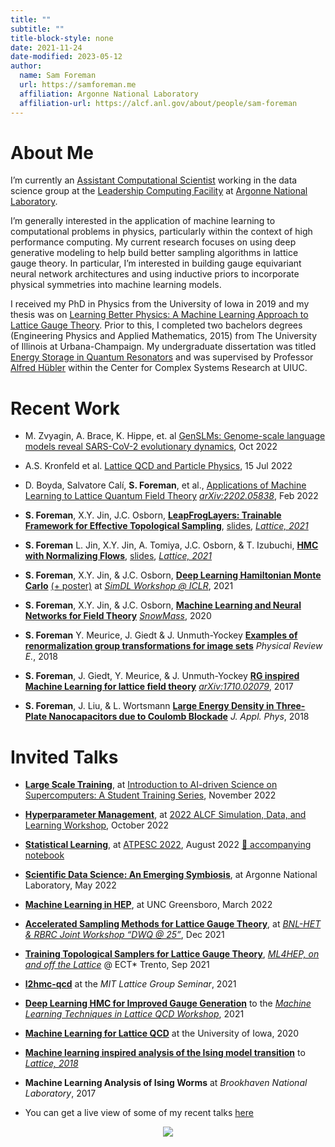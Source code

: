 ```yaml
---
title: ""
subtitle: ""
title-block-style: none
date: 2021-11-24
date-modified: 2023-05-12
author:
  name: Sam Foreman
  url: https://samforeman.me
  affiliation: Argonne National Laboratory
  affiliation-url: https://alcf.anl.gov/about/people/sam-foreman
---
```


# About Me

I'm currently an [Assistant Computational
Scientist](https://www.alcf.anl.gov/about/people/sam-foreman) working in the
data science group at the [Leadership Computing
Facility](https://www.alcf.anl.gov) at [Argonne National
Laboratory](https://www.anl.gov).

I'm generally interested in the application of machine learning to
computational problems in physics, particularly within the context of high
performance computing. My current research focuses on using deep generative
modeling to help build better sampling algorithms in lattice gauge theory. In
particular, I'm interested in building gauge equivariant neural network
architectures and using inductive priors to incorporate physical symmetries
into machine learning models.

I received my PhD in Physics from the University of Iowa in 2019 and my thesis
was on [Learning Better Physics: A Machine Learning Approach to Lattice Gauge
Theory](https://iro.uiowa.edu/esploro/outputs/doctoral/Learning-better-physics-a-machine-learning/9983776792002771).
Prior to this, I completed two bachelors degrees (Engineering Physics and
Applied Mathematics, 2015) from The University of Illinois at Urbana-Champaign.
My undergraduate dissertation was titled [Energy Storage in Quantum
Resonators](https://aip.scitation.org/doi/10.1063/1.5009698) and was supervised
by Professor [Alfred Hübler](https://en.wikipedia.org/wiki/Alfred_H%C3%BCbler)
within the Center for Complex Systems Research at UIUC.

# Recent Work

- M. Zvyagin, A. Brace, K. Hippe, et. al [GenSLMs: Genome-scale language models reveal SARS-CoV-2 evolutionary dynamics](https://www.biorxiv.org/content/10.1101/2022.10.10.511571v1.abstract), Oct 2022

- A.S. Kronfeld et al. [Lattice QCD and Particle Physics](https://arxiv.org/abs/2207.07641), 15 Jul 2022

- D. Boyda, Salvatore Calí, **S. Foreman**, et al., [Applications of Machine Learning to Lattice Quantum Field Theory](https://arxiv.org/abs/2202.05838) [_arXiv:2202.05838_](https://arxiv.org/abs/2202.05838), Feb 2022

- **S. Foreman**, X.Y. Jin, J.C. Osborn, [**LeapFrogLayers: Trainable Framework for Effective Topological Sampling**](https://arxiv.org/abs/2112.01582), [slides](https://indico.cern.ch/event/1006302/contributions/4380743/), [_Lattice, 2021_](https://indico.cern.ch/event/1006302)

- **S. Foreman** L. Jin, X.Y. Jin, A. Tomiya, J.C. Osborn, & T. Izubuchi, [**HMC with Normalizing Flows**](https://arxiv.org/abs/2112.01586), [slides](https://indico.cern.ch/event/1006302/contributions/4380743/), [_Lattice, 2021_](https://indico.cern.ch/event/1006302/)

- **S. Foreman**, X.Y. Jin, & J.C. Osborn, [**Deep Learning Hamiltonian Monte Carlo**](https://arxiv.org/abs/2105.03418) [(+ poster)](https://simdl.github.io/posters/57-supp_DLHMC_Foreman_SimDL-ICLR2021_poster1.pdf) at [_SimDL Workshop @ ICLR_](https://simdl.github.io/), 2021

- **S. Foreman**, X.Y. Jin, & J.C. Osborn, [**Machine Learning and Neural Networks for Field Theory**](https://bit.ly/snowmass_ml2020) [_SnowMass_](https://snowmass21.org/), 2020

- **S. Foreman** Y. Meurice, J. Giedt & J. Unmuth-Yockey [**Examples of renormalization group transformations for image sets**](https://journals.aps.org/pre/abstract/10.1103/PhysRevE.98.052129) _Physical Review E._, 2018

- **S. Foreman**, J. Giedt, Y. Meurice, & J. Unmuth-Yockey [**RG inspired Machine Learning for lattice field theory**](https://arxiv.org/abs/1710.02079) [_arXiv:1710.02079_](https://www.arxiv.or/abs/1710.02079), 2017

- **S. Foreman**, J. Liu, & L. Wortsmann [**Large Energy Density in Three-Plate Nanocapacitors due to Coulomb Blockade**](https://doi.org/10.1063/1.5009698) _J. Appl. Phys_, 2018


# Invited Talks

- [**Large Scale Training**](https://saforem2.github.io/ai4sci-large-scale-training), at [Introduction to AI-driven Science on Supercomputers: A Student Training Series](https://github.com/argonne-lcf/ai-science-training-series), November 2022 

- [**Hyperparameter Management**](https://saforem2.github.io/hparam-management-sdl2022), at [2022 ALCF Simulation, Data, and Learning Workshop](https://www.alcf.anl.gov/events/2022-alcf-simulation-data-and-learning-workshop), October 2022 
<!-- <span style="font-size:1.25em;"> -->
- [**Statistical Learning**](https://saforem2.github.io/ATPESC-StatisticalLearning), at [ATPESC 2022](https://extremecomputingtraining.anl.gov/), August 2022 [📕 accompanying notebook](https://github.com/argonne-lcf/ATPESC_MachineLearning/blob/master/00_statisticalLearning/src/atpesc/notebooks/statistical_learning.ipynb)

- [**Scientific Data Science: An Emerging Symbiosis**](https://saforem2.github.io/anl-job-talk/), at Argonne National Laboratory, May 2022
  <!-- <iframe src="https://saforem2.github.io/anl-job-talk/#/" title="ANL Job Talk" width="66%" align="center" height="300" scrolling="no" frameborder="0" webkitallowfullscreen mozallowfullscreen allowfullscreen style="margin-top:1em;margin-bottom:1em;border:none;align:center;"> -->
  <!--   <p>Your browser does not support iframes.</p> -->
  <!-- </iframe> -->

- [**Machine Learning in HEP**](https://saforem2.github.io/physicsSeminar), at UNC Greensboro, March 2022
  <!-- <iframe src="https://saforem2.github.io/physicsSeminar" title="Machine Learning in HEP" width="66%" align="center" height="300" scrolling="no" frameborder="0" webkitallowfullscreen mozallowfullscreen allowfullscreen style="border:none;margin-top:1em;margin-bottom:1em;"> -->
  <!--   <p>Your browser does not support iframes.</p> -->
  <!-- </iframe> -->

- [**Accelerated Sampling Methods for Lattice Gauge Theory**](https://saforem2.github.io/l2hmc-dwq25/), at [_BNL-HET  & RBRC Joint Workshop "DWQ @ 25"_](https://indico.bnl.gov/event/13576/), Dec 2021
  <!-- <iframe src="https://saforem2.github.io/l2hmc-dwq25" title="Accelerated Sampling Methods for Lattice Gauge Theory" scrolling="no" frameborder="0" webkitallowfullscreen mozallowfullscreen allowfullscreen width="66%" align="center" height="300" style="border:none;margin-top:1em;margin-bottom:1em;"> -->
  <!--   <p>Your browser does not support iframes.</p> -->
  <!-- </iframe> -->

- [**Training Topological Samplers for Lattice Gauge Theory**](https://saforem2.github.io/l2hmc_talk_ect2021/), [_ML4HEP, on and off the Lattice_](https://indico.ectstar.eu/event/77/contributions/2349/) @ ECT\* Trento, Sep 2021
  <!-- <iframe src="https://saforem2.github.io/l2hmc_talk_ect2021" title="Training Topological Samplers for Lattice Gauge Theory" scrolling="no" frameborder="0" webkitallowfullscreen mozallowfullscreen allowfullscreen width="66%" align="center" height="300" style="border:none;margin-top:1em;margin-bottom:1em;"> -->
  <!--   <p>Your browser does not support iframes.</p> -->
  <!-- </iframe> -->
    
- [**l2hmc-qcd**](https://github.com/saforem2/l2hmc-qcd) at the _MIT Lattice Group Seminar_, 2021
    
- [**Deep Learning HMC for Improved Gauge Generation**](https://bit.ly/mainz21) to the [_Machine Learning Techniques in Lattice QCD Workshop_](https://bit.ly/mainz21_overview), 2021
    
- [**Machine Learning for Lattice QCD**](https://slides.com/samforeman/l2hmc-qcd-93bc0c) at the University of Iowa, 2020
  <!-- <iframe src="https://slides.com/samforeman/l2hmc-qcd/embed" title="Machine Learning for Lattice QCD" scrolling="no" frameborder="0" webkitallowfullscreen mozallowfullscreen allowfullscreen scrolling="no" frameborder="0" webkitallowfullscreen mozallowfullscreen allowfullscreen width="66%" align="center" height="300" style="border:none;margin-top:1em;margin-bottom:1em;"> -->
  <!--   <p>Your browser does not support iframes.</p> -->
  <!-- </iframe> -->

<!-- <iframe src="https://slides.com/samforeman/l2hmc-qcd/embed" width="576" height="300" title="l2hmc-qcd" scrolling="no" frameborder="0" webkitallowfullscreen mozallowfullscreen allowfullscreen></iframe> -->
    
- [**Machine learning inspired analysis of the Ising model transition**](https://bit.ly/latt2018) to [_Lattice, 2018_](https://indico.fnal.gov/event/15949/overview)
    
- **Machine Learning Analysis of Ising Worms** at _Brookhaven National Laboratory_, 2017

<!-- </span> -->
<!-- {{< admonition type=tip title="" open=true >}} -->
::: {.callout-tip}
- You can get a live view of some of my recent talks [here](slides)
:::
<!-- {{< /admonition >}} -->
    

<p align="center">
<a href="https://hits.seeyoufarm.com"><img align="center" src="https://hits.seeyoufarm.com/api/count/incr/badge.svg?url=https%3A%2F%2Fwww.samforeman.me&count_bg=%2300CCFF&title_bg=%23303030&icon=&icon_color=%23E7E7E7&title=hits&edge_flat=false"/></a>
</p>
